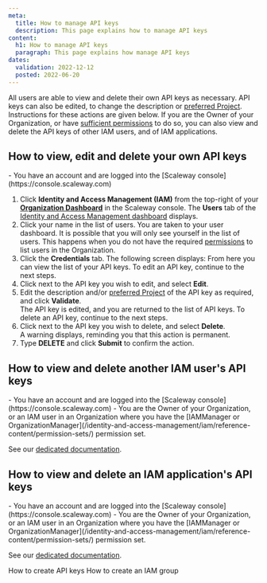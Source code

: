 ```yaml
---
meta:
  title: How to manage API keys
  description: This page explains how to manage API keys
content:
  h1: How to manage API keys
  paragraph: This page explains how manage API keys
dates:
  validation: 2022-12-12
  posted: 2022-06-20
---
```


All users are able to view and delete their own API keys as necessary. API keys can also be edited, to change the description or [preferred Project](/identity-and-access-management/iam/api-cli/using-api-key-object-storage/). Instructions for these actions are given below. If you are the Owner of your Organization, or have [sufficient permissions](/identity-and-access-management/iam/reference-content/permission-sets) to do so, you can also view and delete the API keys of other IAM users, and of IAM applications.

## How to view, edit and delete your own API keys

<Message type="requirement">
  - You have an account and are logged into the [Scaleway console](https://console.scaleway.com)
</Message>

1. Click **Identity and Access Management (IAM)** from the top-right of your [**Organization Dashboard**](https://console.scaleway.com/organization) in the Scaleway console. The **Users** tab of the [Identity and Access Management dashboard](https://console.scaleway.com/iam/users) displays.
    <Lightbox src="scaleway-iam-dashboard.webp" alt="" />
2. Click your name in the list of users. You are taken to your user dashboard.
    <Message type="note">
      It is possible that you will only see yourself in the list of users. This happens when you do not have the required [permissions](/identity-and-access-management/iam/reference-content/permission-sets/) to list users in the Organization. 
    </Message>
3. Click the **Credentials** tab. The following screen displays:
    <Lightbox src="scaleway-user-credentials.webp" alt="" />
    From here you can view the list of your API keys. To edit an API key, continue to the next steps.
4. Click <Icon name="more" /> next to the API key you wish to edit, and select **Edit**.
5. Edit the description and/or [preferred Project](/identity-and-access-management/iam/api-cli/using-api-key-object-storage/) of the API key as required, and click **Validate**.  
    The API key is edited, and you are returned to the list of API keys. To delete an API key, continue to the next steps.
6. Click <Icon name="more" /> next to the API key you wish to delete, and select **Delete**.  
    A warning displays, reminding you that this action is permanent.
7. Type **DELETE** and click **Submit** to confirm the action.

## How to view and delete another IAM user's API keys

<Message type="requirement">
  - You have an account and are logged into the [Scaleway console](https://console.scaleway.com)
  - You are the Owner of your Organization, or an IAM user in an Organization where you have the [IAMManager or OrganizationManager](/identity-and-access-management/iam/reference-content/permission-sets/) permission set. 
</Message>

See our [dedicated documentation](/identity-and-access-management/iam/how-to/manage-users#how-to-view-and-delete-user-api-keys/).

## How to view and delete an IAM application's API keys

<Message type="requirement">
  - You have an account and are logged into the [Scaleway console](https://console.scaleway.com)
  - You are the Owner of your Organization, or an IAM user in an Organization where you have the [IAMManager or OrganizationManager](/identity-and-access-management/iam/reference-content/permission-sets/) permission set. 
</Message>

See our [dedicated documentation](/identity-and-access-management/iam/how-to/manage-users#/identity-and-access-management/iam/how-to/manage-applications#how-to-manage-an-application's-api-keys/).

<Navigation title="See Also">
  <PreviousButton to="/identity-and-access-management/iam/how-to/create-api-keys/">How to create API keys</PreviousButton>
  <NextButton to="/identity-and-access-management/iam/how-to/create-group/">How to create an IAM group</NextButton>
</Navigation>